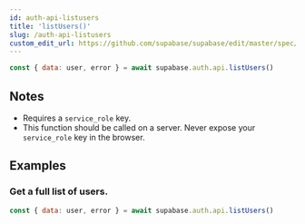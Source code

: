 ```yaml
---
id: auth-api-listusers
title: 'listUsers()'
slug: /auth-api-listusers
custom_edit_url: https://github.com/supabase/supabase/edit/master/spec/supabase_js_v2_legacy.yml
---
```



```js
const { data: user, error } = await supabase.auth.api.listUsers()
```

## Notes

- Requires a `service_role` key.
- This function should be called on a server. Never expose your `service_role` key in the browser.

## Examples

### Get a full list of users.

```js
const { data: user, error } = await supabase.auth.api.listUsers()
```
